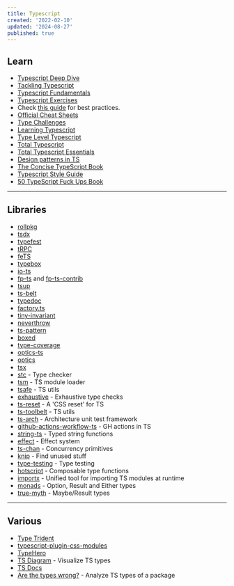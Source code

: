 ```yaml
---
title: Typescript
created: '2022-02-10'
updated: '2024-08-27'
published: true
---
```


## Learn

-   [Typescript Deep Dive](https://basarat.gitbook.io/typescript)
-   [Tackling Typescript](https://exploringjs.com/tackling-ts/toc.html)
-   [Typescript Fundamentals](https://joyofcode.xyz/typescript-fundamentals)
-   [Typescript Exercises](https://typescript-exercises.github.io/)
-   Check [this guide](https://ts.dev/style/) for best practices.
-   [Official Cheat Sheets](https://www.typescriptlang.org/cheatsheets)
-   [Type Challenges](https://github.com/type-challenges/type-challenges)
-   [Learning Typescript](https://www.learningtypescript.com/)
-   [Type Level Typescript](https://type-level-typescript.com/)
-   [Total Typescript](https://github.com/total-typescript)
-   [Total Typescript Essentials](https://www.totaltypescript.com/books/total-typescript-essentials)
-   [Design patterns in TS](https://refactoring.guru/design-patterns/typescript)
-   [The Concise TypeScript Book](https://github.com/gibbok/typescript-book)
-   [Typescript Style Guide](https://mkosir.github.io/typescript-style-guide/)
-   [50 TypeScript Fuck Ups Book](https://github.com/azat-co/50-ts)

---

## Libraries

-   [rollpkg](https://github.com/rafgraph/rollpkg)
-   [tsdx](https://github.com/jaredpalmer/tsdx)
-   [typefest](https://github.com/sindresorhus/type-fest)
-   [tRPC](https://trpc.io/)
-   [feTS](https://github.com/ardatan/feTS)
-   [typebox](https://github.com/sinclairzx81/typebox)
-   [io-ts](https://github.com/gcanti/io-ts)
-   [fp-ts](https://github.com/gcanti/fp-ts) and [fp-ts-contrib](https://github.com/gcanti/fp-ts-contrib)
-   [tsup](https://github.com/egoist/tsup)
-   [ts-belt](https://mobily.github.io/ts-belt/)
-   [typedoc](https://typedoc.org/)
-   [factory.ts](https://github.com/willryan/factory.ts)
-   [tiny-invariant](https://github.com/alexreardon/tiny-invariant)
-   [neverthrow](https://github.com/supermacro/neverthrow)
-   [ts-pattern](https://github.com/gvergnaud/ts-pattern)
-   [boxed](https://github.com/swan-io/boxed)
-   [type-coverage](https://github.com/plantain-00/type-coverage)
-   [optics-ts](https://github.com/akheron/optics-ts)
-   [optics](https://github.com/TSOptics/optics)
-   [tsx](https://github.com/esbuild-kit/tsx)
-   [stc](https://github.com/dudykr/stc) - Type checker
-   [tsm](https://github.com/lukeed/tsm) - TS module loader
-   [tsafe](https://github.com/garronej/tsafe) - TS utils
-   [exhaustive](https://github.com/lukemorales/exhaustive) - Exhaustive type checks
-   [ts-reset](https://github.com/total-typescript/ts-reset) - A 'CSS reset' for TS
-   [ts-toolbelt](https://github.com/millsp/ts-toolbelt) - TS utils
-   [ts-arch](https://github.com/ts-arch/ts-arch) - Architecture unit test framework
-   [github-actions-workflow-ts](https://github.com/emmanuelnk/github-actions-workflow-ts) - GH actions in TS
-   [string-ts](https://github.com/gustavoguichard/string-ts) - Typed string functions
-   [effect](https://github.com/Effect-TS/effect) - Effect system
-   [ts-chan](https://github.com/joeycumines/ts-chan) - Concurrency primitives
-   [knip](https://github.com/webpro/knip) - Find unused stuff
-   [type-testing](https://github.com/MichiganTypeScript/type-testing) - Type testing
-   [hotscript](https://github.com/gvergnaud/hotscript) - Composable type functions
-   [importx](https://github.com/antfu/importx) - Unified tool for importing TS modules at runtime
-   [monads](https://github.com/thames-technology/monads) - Option, Result and Either types
-   [true-myth](https://github.com/true-myth/true-myth) - Maybe/Result types

---

## Various

-   [Type Trident](https://github.com/anuraghazra/type-trident)
-   [typescript-plugin-css-modules](https://github.com/mrmckeb/typescript-plugin-css-modules)
-   [TypeHero](https://typehero.dev/)
-   [TS Diagram](https://tsdiagram.com/) - Visualize TS types
-   [TS Docs](https://tsdocs.dev/)
-   [Are the types wrong?](https://github.com/arethetypeswrong/arethetypeswrong.github.io) - Analyze TS types of a package

